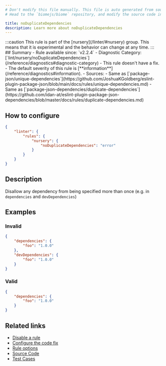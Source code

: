 ```yaml
---
# Don't modify this file manually. This file is auto generated from source, and you will lose your changes next time the website is built.
# Head to the `biomejs/biome` repository, and modify the source code in there.

title: noDuplicateDependencies
description: Learn more about noDuplicateDependencies
---
```


<Tabs>
<TabItem label="JSON (and super languages)" icon="seti:json">
:::caution
This rule is part of the [nursery](/linter/#nursery) group. This means that it is experimental and the behavior can change at any time.
:::
## Summary
- Rule available since: `v2.2.4`
- Diagnostic Category: [`lint/nursery/noDuplicateDependencies`](/reference/diagnostics#diagnostic-category)
- This rule doesn't have a fix.
- The default severity of this rule is [**information**](/reference/diagnostics#information).
- Sources: 
  - Same as [`package-json/unique-dependencies`](https://github.com/JoshuaKGoldberg/eslint-plugin-package-json/blob/main/docs/rules/unique-dependencies.md)
  - Same as [`package-json-dependencies/duplicate-dependencies`](https://github.com/idan-at/eslint-plugin-package-json-dependencies/blob/master/docs/rules/duplicate-dependencies.md)

## How to configure
```json title="biome.json"
{
	"linter": {
		"rules": {
			"nursery": {
				"noDuplicateDependencies": "error"
			}
		}
	}
}

```
## Description
Disallow any dependency from being specified more than once (e.g. in `dependencies` and `devDependencies`)

## Examples

### Invalid

```json
{
    "dependencies": {
        "foo": "1.0.0"
    },
    "devDependencies": {
        "foo": "1.0.0"
    }
}
```

### Valid

```json
{
    "dependencies": {
        "foo": "1.0.0"
    }
}
```

## Related links

- [Disable a rule](/linter/#disable-a-rule)
- [Configure the code fix](/linter#configure-the-code-fix)
- [Rule options](/linter/#rule-options)
- [Source Code](https://github.com/biomejs/biome/blob/main/crates/biome_json_analyze/src/lint/nursery/no_duplicate_dependencies.rs)
- [Test Cases](https://github.com/biomejs/biome/blob/main/crates/biome_json_analyze/tests/specs/nursery/noDuplicateDependencies)

</TabItem>
</Tabs>

